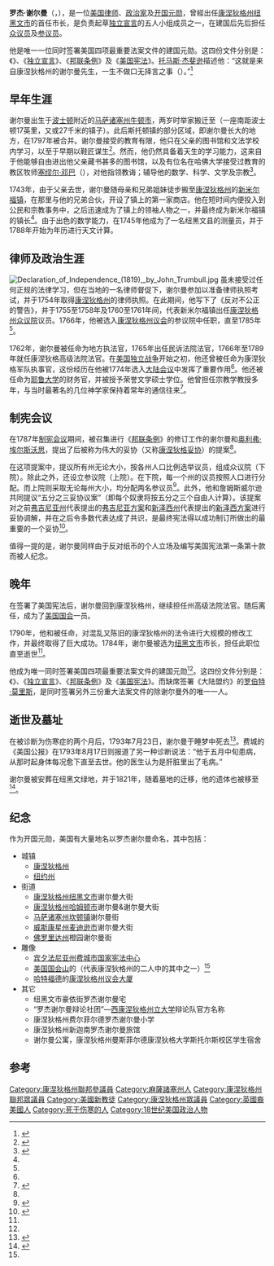 {{noteTA
|1=zh-tw:薛曼; zh-cn:谢尔曼; zh-hk:雪曼
|2=zh-tw:郡; zh-cn:县;
}}
{{Infobox person
|name = 罗杰·谢尔曼
|image = RogerShermanPortrait.jpg
|jr/sr = 美国参议员
|state = [[康涅狄格州|康涅狄格州]]
|party = [[Pro-Administration_Party_(United_States)|Pro-Administration]]
|birth_date = {{Birth date|1721|04|19}}
|birth_place = [[马萨诸塞州|马萨诸塞州]][[牛顿_(马萨诸塞州)|牛顿市]]
|death_date = {{Death date and age|1793|07|23|1721|04|19}}
|death_place = [[康涅狄格州|康涅狄格州]][[紐黑文|紐黑文]]
|nationality = [[美利坚合众国|美利坚合众国]]
|spouse = 伊丽莎白·哈特韦尔<br/>{{link-en|丽贝卡·迈诺特·普莱斯考特|Rebecca Minot Prescott}}
|religion = [[公理会|公理会]]
|profession = [[政治家|政治家]]、[[律师|律师]]
|signature = Roger Sherman signature.png
}}

'''罗杰·谢尔曼'''（{{lang-en|Roger Sherman}}，{{bd|1721年|4月19日|1793年|7月23日}}），是一位[[美国|美国]][[律师|律师]]、[[政治家|政治家]]及[[美国开国元勋|开国元勋]]，曾經出任[[康涅狄格州|康涅狄格州]][[纽黑文市|纽黑文市]]的首任市长，是负责起草[[独立宣言|独立宣言]]的五人小组成员之一，在建国后先后担任[[众议员|众议员]]及[[参议员|参议员]]。

他是唯一一位同时签署美国四项最重要法案文件的建国元勋。这四份文件分别是：《{{link-en|大陆盟约|Continental Association}}》、《[[独立宣言|独立宣言]]》、《[[邦联条例|邦联条例]]》及《[[美国宪法|美国宪法]]》。[[托马斯·杰斐逊|托马斯·杰斐逊]]描述他：“这就是来自康涅狄格州的谢尔曼先生，一生不做口无择言之事（{{lang|en|never said a foolish thing in his life}}）。”<ref>{{cite journal |last=Waln |first=Robert |year=1824 |title=Biography of the Signers of the Declaration of Independence |journal=Port Folio |volume=18 |page=450 |url=http://books.google.com/?id=b_IaAAAAYAAJ&pg=PA450&dq=%22That+is+Mr.+Sherman+of+Connecticut,+a+man+who+has+never+said+a+foolish+thing+in+his+life.%22#PPA450,M1 |accessdate=2009-01-16}}</ref>

==早年生涯==
谢尔曼出生于[[波士顿|波士顿]]附近的[[马萨诸塞州|马萨诸塞州]][[牛顿_(马萨诸塞州)|牛顿市]]，两岁时举家搬迁至{{link-en|斯托顿镇|Stoughton, Massachusetts}}（一座南距波士顿17英里，又或27千米的镇子）。此后斯托顿镇的部分区域，即谢尔曼长大的地方，在1797年被{{link-en|坎顿镇|Canton, Massachusetts}}合并。谢尔曼接受的教育有限，他只在父亲的图书馆和文法学校内学习，以至于早期以鞋匠谋生<ref name="bio">{{cite news|author=John Vinci|title=Roger Sherman  1721-1793|url=http://colonialhall.com/sherman/sherman.php|accessdate=2013-04-23|newspaper=colonialhall.com}}</ref>。然而，他仍然具备着天生的学习能力，这来自于他能够自由进出他父亲藏书甚多的图书馆，以及有位名在哈佛大学接受过教育的教区牧师[[塞缪尔·邓巴|塞缪尔·邓巴]]（{{lang|en|Rev. Samuel Dunbar}}），对他指领教诲；辅导他的数学、科学、文学及宗教<ref>{{cite news|title=Roger Sherman 1721-1793 Representing Connecticut at the Continental Congress|url=http://www.ushistory.org/declaration/signers/sherman.htm|accessdate=2013-04-23|newspaper=Independence Hall Association}}</ref>。

1743年，由于父亲去世，谢尔曼随母亲和兄弟姐妹徒步搬至[[康涅狄格州|康涅狄格州]]的[[新米尔福镇|新米尔福镇]]，在那里与他的兄弟合伙，开设了镇上的第一家商店。他在短时间内便投入到公民和宗教事务中，之后迅速成为了镇上的领袖人物之一，并最终成为新米尔福镇的镇长<ref name="bio" />。由于出色的数学能力，在1745年他成为了一名纽黑文县的测量员，并于1788年开始为年历进行天文计算。

==律师及政治生涯==
[[Image:Declaration_of_Independence_(1819),_by_John_Trumbull.jpg|thumb]]
虽未接受过任何正规的法律学习，但在当地的一名律师督促下，谢尔曼参加{{link-en|法学预科|Reading law}}以准备律师执照考试，并于1754年取得[[康涅狄格州|康涅狄格州]]{{link-en|利奇菲尔德镇|Canton, Massachusetts}}的律师执照。在此期间，他写下了《反对不公正的警告》，并于1755至1758年及1760至1761年间，代表新米尔福镇出任[[康涅狄格州众议院|康涅狄格州众议院]]议员。1766年，他被选入[[康涅狄格州议会|康涅狄格州议会]]的参议院中任职，直至1785年<ref name="bio" />。

1762年，谢尔曼被任命为地方执法官，1765年出任民诉法院法官，1766年至1789年就任康涅狄格高级法院法官。在[[美国独立战争|美国独立战争]]开始之初，他还曾被任命为康涅狄格军队执事官，这份经历在他被1774年选入[[大陆会议|大陆会议]]中发挥了重要作用<ref name="bio" />。他还被任命为[[耶鲁大学|耶鲁大学]]的财务官，并被授予荣誉文学硕士学位。他曾担任宗教学教授多年，与当时最著名的几位神学家保持着常年的通信往来<ref name="ca">{{cite news|title=ROGER SHERMAN|url=http://www.aoc.gov/capitol-hill/national-statuary-hall-collection/roger-sherman|accessdate=2013-04-23|newspaper=Architect of the Capitol}}</ref>。

== 制宪会议 ==
在1787年[[美利坚合众国制宪会议|制宪会议]]期间，被召集进行《[[邦联条例|邦联条例]]》的修订工作的谢尔曼和[[奥利弗·埃尔斯沃思|奥利弗·埃尔斯沃思]]，提出了后被称为伟大的妥协（又称[[康涅狄格妥协|康涅狄格妥协]]）的提案<ref name="ca" />。

在这项提案中，提议所有州无论大小，按各州人口比例选举议员，组成众议院（下院）。除此之外，还设立参议院（上院）。在下院，每一个州的议员按照人口进行分配。而上院则采取无论每州大小，均分配两名参议员<ref>{{cite news|title=Roger Sherman Connecticut|url=http://www.history.army.mil/books/RevWar/ss/sherman.htm|accessdate=2013-04-23|newspaper=US Army Center Of Military History}}</ref>。此外，他和詹姆斯威尔逊共同提议“五分之三妥协议案”（即每个奴隶将按五分之三个自由人计算）。该提案对之前[[弗吉尼亚州|弗吉尼亚州]]代表提出的[[弗吉尼亚方案|弗吉尼亚方案]]和[[新泽西州|新泽西州]]代表提出的[[新泽西方案|新泽西方案]]进行妥协调解，并在之后令多数代表达成了共识，是最终宪法得以成功制订所做出的最重要的一个妥协<ref name="usconstitution">{{cite web|url=http://www.usconstitution.net/consttop_ccon.html|author=US Constitution.net|title=Constitutional Topic: The Constitutional Convention|accessdate=2013-04-23|archive-date=2018-06-14|archive-url=https://web.archive.org/web/20180614221320/https://www.usconstitution.net/consttop_ccon.html|dead-url=no}}</ref>。

值得一提的是，谢尔曼同样由于反对纸币的个人立场及编写美国宪法第一条第十款而被人纪念。

{{Cquote|威尔逊先生和谢尔曼先生提议在“硬币”后加入这样一句话：“禁止发行纸币；禁止使用金银币以外的任何物品作为偿还债务的货币”使之成为绝对禁令，而不是经由美国立法机关能够制定的实施法案（比如美国宪法第十三修正案）。谢尔曼认为这是对过分依赖纸币的一次有力抗争。如果立法机构批准发行纸币，纸币的朋友们（纸币发行商）将会利用各种手段以获取纸币发行经营许可。<ref>Farrand, Max, ed. The Records of the Federal Convention of 1787.</ref>}}

== 晚年 ==
在签署了美国宪法后，谢尔曼回到康涅狄格州，继续担任州高级法院法官。随后离任，成为了[[美国国会|美国国会]]一员。

1790年，他和{{link-en|理查德·骆|Richard Law (judge)}}被任命，对混乱又陈旧的康涅狄格州的法令进行大规模的修改工作，并最终取得了巨大成功。1784年，谢尔曼被选为[[纽黑文市|纽黑文市]]市长，担任此职位直至逝世<ref name="bio" />。

他成为唯一同时签署美国四项最重要法案文件的建国元勋<ref name="ca" />。这四份文件分别是：《{{link-en|大陆盟约|Continental Association}}》、《[[独立宣言|独立宣言]]》、《[[邦联条例|邦联条例]]》及《[[美国宪法|美国宪法]]》。而缺席签署《大陆盟约》的[[罗伯特·莫里斯|罗伯特·莫里斯]]，是同时签署另外三份重大法案文件的除谢尔曼外的唯一一人。

== 逝世及墓址==
在被诊断为伤寒症的两个月后，1793年7月23日，谢尔曼于睡梦中死去<ref name="isbn0-918676-20-7">{{cite book |author=Rommel, John G. |title=Connecticut's Yankee patriot|publisher=American Revolution Bicentennial Commission of Connecticut |location=Hartford |year=1979 |pages=53 |isbn=0-918676-20-7}}</ref>。费城的《美国公报》在1793年8月17日则报道了另一种诊断说法：“他于五月中旬患病，从那时起身体每况愈下直至去世。他的医生认为是肝脏里出了毛病。”

谢尔曼被安葬在纽黑文绿地，并于1821年，随着墓地的迁移，他的遗体也被移至{{link-en|格罗夫街墓地|Grove Street Cemetery}}<ref>{{cite book|last=Boardman|first= |title= : Signer and Statesman|year=1938|publisher=University of Pennsylvania Press|pages=336|url=http://books.google.com/books?id=an2yAAAAIAAJ}}</ref>。

== 纪念 ==
作为开国元勋，美国有大量地名以罗杰谢尔曼命名，其中包括：
*城镇 
**[[康涅狄格州|康涅狄格州]]{{link-en|谢尔曼镇|Sherman, Connecticut}}
**[[纽约州|纽约州]]{{link-en|谢尔曼村|Sherman (village), New York}}
*街道 
**[[康涅狄格州|康涅狄格州]][[纽黑文市|纽黑文市]]谢尔曼大街
**[[康涅狄格州|康涅狄格州]][[哈姆顿市|哈姆顿市]]谢尔曼&谢尔曼大街
**[[马萨诸塞州|马萨诸塞州]][[坎顿镇|坎顿镇]]谢尔曼街
**[[威斯康星州|威斯康星州]][[麦迪逊市|麦迪逊市]]谢尔曼大街
**[[佛罗里达州|佛罗里达州]]橙园谢尔曼街 
*雕像 
**[[宾夕法尼亚州|宾夕法尼亚州]][[费城市|费城市]][[国家宪法中心|国家宪法中心]]
**[[美国国会山|美国国会山]]的{{link-en|国家雕像馆|National Statuary Hall Collection}}（代表康涅狄格州的二人中的其中之一）<ref name="ca" />
**[[哈特福德|哈特福德]]的[[康涅狄格州议会大厦|康涅狄格州议会大厦]]
*其它
**纽黑文市豪依街罗杰谢尔曼宅
**“罗杰谢尔曼辩论社团”—[[西康涅狄格州立大学|西康涅狄格州立大学]]辩论队官方名称
**康涅狄格州费尔菲尔德罗杰谢尔曼小学
**康涅狄格州新迦南罗杰谢尔曼旅馆
**谢尔曼公寓，康涅狄格州曼斯菲尔德康涅狄格大学斯托尔斯校区学生宿舍

==参考==
{{reflist|2}}

{{S-start}}
{{S-off}}
{{Succession box
| before= 无 |title={{link-en|康涅狄格州纽黑文市市长|List of mayors of New Haven, Connecticut}} | years=1784–1793 | after={{link-en|伊莱泽·古德里奇|Elizur Goodrich}} }}
{{S-par|us-sen}}
{{U.S. Senator box|class=3|state=康涅狄格州| before = [[威廉·塞缪尔·约翰逊|威廉·塞缪尔·约翰逊]]| after = {{link-en|史蒂芬·麦克斯·米切尔|Stephen Mix Mitchell}} | years =1791–1793}}
{{S-end}}
{{Authority control}}
{{DEFAULTSORT:Sherman, Roger}}
{{美国宪法签署人}}
{{美国独立宣言签署人}}

[[Category:康涅狄格州聯邦參議員|Category:康涅狄格州聯邦參議員]]
[[Category:麻薩諸塞州人|Category:麻薩諸塞州人]]
[[Category:康涅狄格州聯邦眾議員|Category:康涅狄格州聯邦眾議員]]
[[Category:美國新教徒|Category:美國新教徒]]
[[Category:康涅狄格州眾議員|Category:康涅狄格州眾議員]]
[[Category:英國裔美國人|Category:英國裔美國人]]
[[Category:死于伤寒的人|Category:死于伤寒的人]]
[[Category:18世纪美国政治人物|Category:18世纪美国政治人物]]